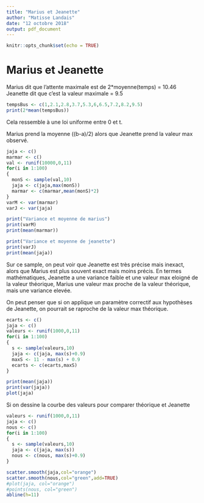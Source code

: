 ```yaml
---
title: "Marius et Jeanette"
author: "Matisse Landais"
date: "12 octobre 2018"
output: pdf_document
---
```


```r
knitr::opts_chunk$set(echo = TRUE)
```

# Marius et Jeanette

Marius dit que l'attente maximale est de 2*moyenne(temps) = 10.46
Jeanette dit que c'est la valeur maximale = 9.5

```r
tempsBus <- c(1,2.1,2.8,3.7,5.3,6,6.5,7.2,8.2,9.5)
print(2*mean(tempsBus))
```

Cela ressemble à une loi uniforme entre 0 et t. 

Marius prend la moyenne ((b-a)/2) alors que Jeanette prend la valeur max observé.

```r
jaja <- c()
marmar <- c()
val <- runif(10000,0,11)
for(i in 1:100)
{
  monS <- sample(val,10)
  jaja <- c(jaja,max(monS))
  marmar <- c(marmar,mean(monS)*2)
}
varM <- var(marmar)
varJ <- var(jaja)

print("Variance et moyenne de marius")
print(varM)
print(mean(marmar))

print("Variance et moyenne de jeanette")
print(varJ)
print(mean(jaja))

```

Sur ce sample, on peut voir que Jeanette est très précise mais inexact, alors que Marius est plus souvent exact mais moins précis. En termes mathématiques, Jeanette a une variance faible et une valeur max eloigné de la valeur théorique, Marius une valeur max proche de la valeur théorique, mais une variance elevée. 

On peut penser que si on applique un paramètre correctif aux hypothèses de Jeanette, on pourrait se raproche de la valeur max théorique. 

```r
ecarts <- c()
jaja <- c()
valeurs <- runif(1000,0,11)
for(i in 1:100)
{
  s <- sample(valeurs,10)
  jaja <- c(jaja, max(s)+0.9)
  maxS <- 11 - max(s) + 0.9
  ecarts <- c(ecarts,maxS)
}

print(mean(jaja))
print(var(jaja))
plot(jaja)
```


Si on dessine la courbe des valeurs pour comparer théorique et Jeanette
```r
valeurs <- runif(1000,0,11)
jaja <- c()
nous <- c()
for(i in 1:100)
{
  s <- sample(valeurs,10)
  jaja <- c(jaja, max(s))
  nous <- c(nous, max(s)+0.9)
}

scatter.smooth(jaja,col="orange")
scatter.smooth(nous,col="green",add=TRUE)
#plot(jaja, col="orange")
#points(nous, col="green")
abline(h=11)


```
